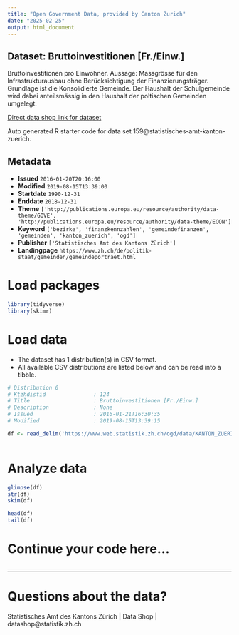 ```yaml
---
title: "Open Government Data, provided by Canton Zurich"
date: "2025-02-25"
output: html_document
---
```


## Dataset: Bruttoinvestitionen [Fr./Einw.]

Bruttoinvestitionen pro Einwohner. Aussage: Massgrösse für den Infrastrukturausbau ohne Berücksichtigung der Finanzierungsträger. Grundlage ist die Konsolidierte Gemeinde. Der Haushalt der Schulgemeinde wird dabei anteilsmässig in den Haushalt der poltischen Gemeinden umgelegt.

[Direct data shop link for dataset](https://www.zh.ch/de/politik-staat/statistik-daten/datenkatalog.html#/datasets/159@statistisches-amt-kanton-zuerich)

Auto generated R starter code for data set 159@statistisches-amt-kanton-zuerich.

## Metadata

- **Issued** `2016-01-20T20:16:00`
- **Modified** `2019-08-15T13:39:00`
- **Startdate** `1990-12-31`
- **Enddate** `2018-12-31`
- **Theme** `['http://publications.europa.eu/resource/authority/data-theme/GOVE', 'http://publications.europa.eu/resource/authority/data-theme/ECON']`
- **Keyword** `['bezirke', 'finanzkennzahlen', 'gemeindefinanzen', 'gemeinden', 'kanton_zuerich', 'ogd']`
- **Publisher** `['Statistisches Amt des Kantons Zürich']`
- **Landingpage** `https://www.zh.ch/de/politik-staat/gemeinden/gemeindeportraet.html`


# Load packages

```r

library(tidyverse)
library(skimr)

```

# Load data

-   The dataset has 1 distribution(s) in CSV format.
-   All available CSV distributions are listed below and can be read into a tibble.

```r

# Distribution 0
# Ktzhdistid               : 124
# Title                    : Bruttoinvestitionen [Fr./Einw.]
# Description              : None
# Issued                   : 2016-01-21T16:30:35
# Modified                 : 2019-08-15T13:39:15

df <- read_delim('https://www.web.statistik.zh.ch/ogd/data/KANTON_ZUERICH_412.csv')



```

# Analyze data

```r

glimpse(df)
str(df)
skim(df)

head(df)
tail(df)

```

# Continue your code here...

```r

```

------------------------------------------------------------------------

# Questions about the data?

Statistisches Amt des Kantons Zürich | Data Shop | datashop@statistik.zh.ch
